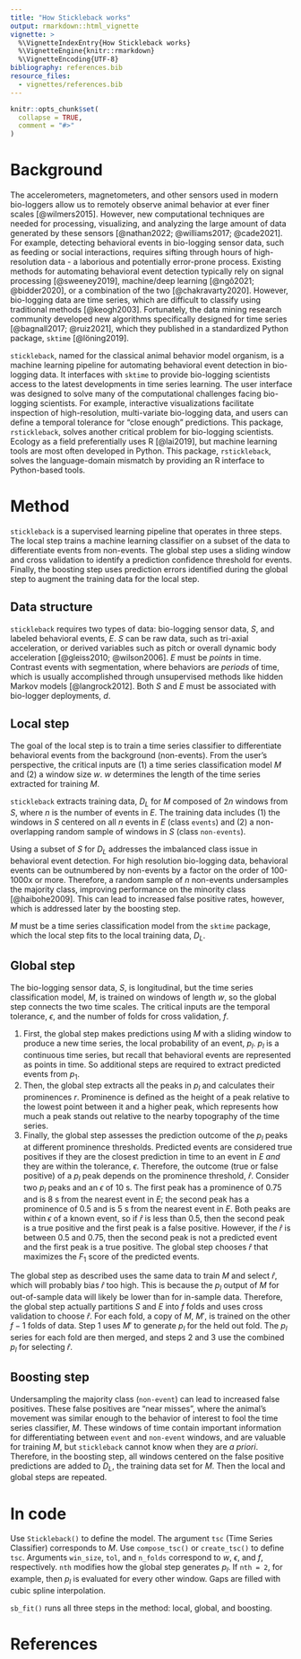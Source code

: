 ```yaml
---
title: "How Stickleback works"
output: rmarkdown::html_vignette
vignette: >
  %\VignetteIndexEntry{How Stickleback works}
  %\VignetteEngine{knitr::rmarkdown}
  %\VignetteEncoding{UTF-8}
bibliography: references.bib
resource_files:
  - vignettes/references.bib
---
```


```r
knitr::opts_chunk$set(
  collapse = TRUE,
  comment = "#>"
)
```

# Background

The accelerometers, magnetometers, and other sensors used in modern bio-loggers allow us to remotely observe animal behavior at ever finer scales [@wilmers2015]. However, new computational techniques are needed for processing, visualizing, and analyzing the large amount of data generated by these sensors [@nathan2022; @williams2017; @cade2021]. For example, detecting behavioral events in bio-logging sensor data, such as feeding or social interactions, requires sifting through hours of high-resolution data - a laborious and potentially error-prone process. Existing methods for automating behavioral event detection typically rely on signal processing [@sweeney2019], machine/deep learning [@ngô2021; @bidder2020], or a combination of the two [@chakravarty2020]. However, bio-logging data are time series, which are difficult to classify using traditional methods [@keogh2003]. Fortunately, the data mining research community developed new algorithms specifically designed for time series [@bagnall2017; @ruiz2021], which they published in a standardized Python package, `sktime` [@löning2019].

`stickleback`, named for the classical animal behavior model organism, is a machine learning pipeline for automating behavioral event detection in bio-logging data. It interfaces with `sktime` to provide bio-logging scientists access to the latest developments in time series learning. The user interface was designed to solve many of the computational challenges facing bio-logging scientists. For example, interactive visualizations facilitate inspection of high-resolution, multi-variate bio-logging data, and users can define a temporal tolerance for "close enough" predictions. This package, `rstickleback`, solves another critical problem for bio-logging scientists. Ecology as a field preferentially uses R [@lai2019], but machine learning tools are most often developed in Python. This package, `rstickleback`, solves the language-domain mismatch by providing an R interface to Python-based tools.

# Method

`stickleback` is a supervised learning pipeline that operates in three steps. The local step trains a machine learning classifier on a subset of the data to differentiate events from non-events. The global step uses a sliding window and cross validation to identify a prediction confidence threshold for events. Finally, the boosting step uses prediction errors identified during the global step to augment the training data for the local step.

## Data structure

`stickleback` requires two types of data: bio-logging sensor data, $S$, and labeled behavioral events, $E$. $S$ can be raw data, such as tri-axial acceleration, or derived variables such as pitch or overall dynamic body acceleration [@gleiss2010; @wilson2006]. $E$ must be *points* in time. Contrast events with segmentation, where behaviors are *periods* of time, which is usually accomplished through unsupervised methods like hidden Markov models [@langrock2012]. Both $S$ and $E$ must be associated with bio-logger deployments, $d$.

## Local step

The goal of the local step is to train a time series classifier to differentiate behavioral events from the background (non-events). From the user's perspective, the critical inputs are (1) a time series classification model $M$ and (2) a window size $w$. $w$ determines the length of the time series extracted for training $M$.

`stickleback` extracts training data, $D_L$ for $M$ composed of $2n$ windows from $S$, where $n$ is the number of events in $E$. The training data includes (1) the windows in $S$ centered on all $n$ events in $E$ (class `events`) and (2) a non-overlapping random sample of windows in $S$ (class `non-events`).

Using a subset of $S$ for $D_L$ addresses the imbalanced class issue in behavioral event detection. For high resolution bio-logging data, behavioral events can be outnumbered by non-events by a factor on the order of 100-1000x or more. Therefore, a random sample of $n$ non-events undersamples the majority class, improving performance on the minority class [@haibohe2009]. This can lead to increased false positive rates, however, which is addressed later by the boosting step.

$M$ must be a time series classification model from the `sktime` package, which the local step fits to the local training data, $D_L$.

## Global step

The bio-logging sensor data, $S$, is longitudinal, but the time series classification model, $M$, is trained on windows of length $w$, so the global step connects the two time scales. The critical inputs are the temporal tolerance, $\epsilon$, and the number of folds for cross validation, $f$.

1.  First, the global step makes predictions using $M$ with a sliding window to produce a new time series, the local probability of an event, $p_l$. $p_l$ is a continuous time series, but recall that behavioral events are represented as points in time. So additional steps are required to extract predicted events from $p_1$.
2.  Then, the global step extracts all the peaks in $p_l$ and calculates their prominences $r$. Prominence is defined as the height of a peak relative to the lowest point between it and a higher peak, which represents how much a peak stands out relative to the nearby topography of the time series.
3.  Finally, the global step assesses the prediction outcome of the $p_l$ peaks at different prominence thresholds. Predicted events are considered true positives if they are the closest prediction in time to an event in $E$ *and* they are within the tolerance, $\epsilon$. Therefore, the outcome (true or false positive) of a $p_l$ peak depends on the prominence threshold, $\hat{r}$. Consider two $p_l$ peaks and an $\epsilon$ of 10 s. The first peak has a prominence of 0.75 and is 8 s from the nearest event in $E$; the second peak has a prominence of 0.5 and is 5 s from the nearest event in $E$. Both peaks are within $\epsilon$ of a known event, so if $\hat{r}$ is less than 0.5, then the second peak is a true positive and the first peak is a false positive. However, if the $\hat{r}$ is between 0.5 and 0.75, then the second peak is not a predicted event and the first peak is a true positive. The global step chooses $\hat{r}$ that maximizes the $F_1$ score of the predicted events.

The global step as described uses the same data to train $M$ and select $\hat{r}$, which will probably bias $\hat{r}$ too high. This is because the $p_l$ output of $M$ for out-of-sample data will likely be lower than for in-sample data. Therefore, the global step actually partitions $S$ and $E$ into $f$ folds and uses cross validation to choose $\hat{r}$. For each fold, a copy of $M$, $M'$, is trained on the other $f-1$ folds of data. Step 1 uses $M'$ to generate $p_l$ for the held out fold. The $p_l$ series for each fold are then merged, and steps 2 and 3 use the combined $p_l$ for selecting $\hat{r}$.

## Boosting step

Undersampling the majority class (`non-event`) can lead to increased false positives. These false positives are "near misses", where the animal's movement was similar enough to the behavior of interest to fool the time series classifier, $M$. These windows of time contain important information for differentiating between `event` and `non-event` windows, and are valuable for training $M$, but `stickleback` cannot know when they are *a priori*. Therefore, in the boosting step, all windows centered on the false positive predictions are added to $D_L$, the training data set for $M$. Then the local and global steps are repeated.

# In code

Use `Stickleback()` to define the model. The argument `tsc` (Time Series Classifier) corresponds to $M$. Use `compose_tsc()` or `create_tsc()` to define `tsc`. Arguments `win_size`, `tol`, and `n_folds` correspond to $w$, $\epsilon$, and $f$, respectively. `nth` modifies how the global step generates $p_l$. If `nth = 2`, for example, then $p_l$ is evaluated for every other window. Gaps are filled with cubic spline interpolation.

`sb_fit()` runs all three steps in the method: local, global, and boosting.

# References
